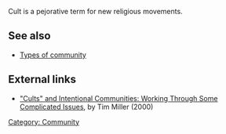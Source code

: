 Cult is a pejorative term for new religious movements.

== See also ==
*[[Types of community]]

== External links ==
*[[ic:pnp/cdir/2000/04miller.php|&quot;Cults&quot; and Intentional Communities: Working Through Some Complicated Issues]], by Tim Miller (2000)

[[Category: Community]]